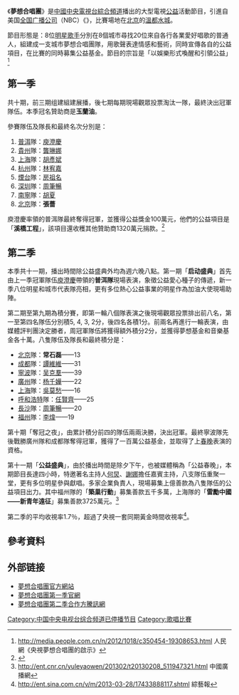 {{Veil|time=2015-09-12T09:41:00+00:00}}
{{Infobox television
| 名稱 = 梦想合唱团
| 原名 = 
| 圖片 = 
| 圖說 = 
| 分類 = 音乐
| 國家 = {{CHN}}
| 語言 = 普通話
| 主持 = [[撒贝宁|撒贝宁]]
| 標語 = 
| 製作人 = 
| 製作公司 = 
| 集數 = 
| 每集長 = 
| 頻道 = [[中國中央電視台綜合頻道|中國中央電視台綜合頻道]]（除香港版本外）
}}
《'''夢想合唱團'''》是[[中國中央電視台綜合頻道|中國中央電視台綜合頻道]]播出的大型電視[[公益|公益]]活動節目，引進自美国[[全国广播公司|全国广播公司]]（NBC）《{{tsl|en|Clash of the Choirs|Clash of the Choirs}}》，比賽場地在[[北京|北京]]的[[溫都水城|溫都水城]]。

節目形態是：8位[[明星|明星]][[歌手|歌手]]分別在8個城市尋找20位來自各行各業愛好唱歌的普通人，組建成一支城市夢想合唱團隊，用歌聲表達情感和藝術，同時宣傳各自的公益項目，在比賽的同時募集公益基金。節目的宗旨是「以娛樂形式喚醒和引領公益」<ref>http://media.people.com.cn/n/2012/1018/c350454-19308653.html {{Wayback|url=http://media.people.com.cn/n/2012/1018/c350454-19308653.html |date=20160304083550 }} 人民網《央視夢想合唱團的啟示》</ref>

==第一季==
{{hideH|2011年11月12日~2012年1月21日}}
共十期，前三期组建組建展播，後七期每期現場觀眾投票淘汰一隊，最終決出冠軍隊伍。本季冠名贊助商是'''玉蘭油'''。

參賽隊伍及隊長和最終名次分別是：

#[[普洱|普洱]]隊：[[庾澄慶|庾澄慶]]
#[[貴州|貴州]]隊：[[龔琳娜|龔琳娜]]
#[[上海|上海]]隊：[[胡彥斌|胡彥斌]]
#[[杭州|杭州]]隊：[[林宥嘉|林宥嘉]]
#[[煙台|煙台]]隊：[[房祖名|房祖名]]
#[[深圳|深圳]]隊：[[周筆暢|周筆暢]]
#[[南寧|南寧]]隊：[[胡夏|胡夏]]
#[[北京|北京]]隊：'''張薔'''

庾澄慶率領的普洱隊最終奪得冠軍，並獲得公益獎金100萬元，他們的公益項目是「'''溪橋工程'''」，該項目還收穫其他贊助商1320萬元捐款。<ref>{{Cite web |url=http://www.foundationcenter.org.cn/cctv1/ |title=存档副本 |access-date=2013-04-26 |archive-url=https://web.archive.org/web/20130627212736/http://www.foundationcenter.org.cn/cctv1/ |archive-date=2013-06-27 |dead-url=yes }}</ref>
{{hideF}}

==第二季==
{{hideH|2012年11月30日~2013年2月9日}}
本季共十一期，播出時間除公益盛典外均為週六晚八點。第一期「'''启动盛典'''」首先由上一季冠軍隊伍[[庾澄慶|庾澄慶]]帶領的'''普洱隊'''現場表演，象徵公益愛心種子的傳遞，新一季八位明星和城市代表隊亮相，更有多位熱心公益事業的明星作為加油大使現場助陣。

第二期至第九期為積分賽，即第一輪八個隊表演之後現場觀眾投票排出前八名，第一至第四名隊伍分別積5, 4, 3, 2分，後四名各積1分。前兩名再進行一輪表演，由媒體評判團決定勝者，周冠軍隊伍將獲得額外積分2分，並獲得夢想基金和音樂基金各十萬。八隻隊伍及隊長和最終積分是：
*[[北京|北京]]隊：'''常石磊'''——13
*[[成都|成都]]隊：[[譚維維|譚維維]]——31
*[[寧波|寧波]]隊：[[吴克羣|吴克羣]]——39
*[[廣州|廣州]]隊：[[杨千嬅|杨千嬅]]——22
*[[上海|上海]]隊：[[吳莫愁|吳莫愁]]——16
*[[呼和浩特|呼和浩特]]隊：[[任賢齊|任賢齊]]——25
*[[長沙|長沙]]隊：[[周筆暢|周筆暢]]——20
*[[福州|福州]]隊：[[李煒|李煒]]——19

第十期「奪冠之夜」，由累計積分前四的隊伍兩兩決勝，決出冠軍。最終寧波隊先後戰勝廣州隊和成都隊奪得冠軍，獲得了一百萬公益基金，並取得了上[[春晚|春晚]]表演的資格。

第十一期「'''公益盛典'''」，由於播出時間是除夕下午，也被媒體稱為「公益春晚」，本期節目長達四小時，特邀著名主持人[[何炅|何炅]]、[[謝娜|謝娜]]擔任嘉賓主持，八支隊伍重聚一堂，更有多位明星參與獻唱。多家企業負責人，現場募集上億善款為八隻隊伍的公益項目出力。其中福州隊的「'''築巢行動'''」募集善款五千多萬，上海隊的「'''雷勵中國——新青年遠征'''」募集善款3725萬元。<ref>http://ent.cnr.cn/yuleyaowen/201302/t20130208_511947321.html 中國廣播網</ref>

第二季的平均收視率1.7％，超過了央視一套同期黃金時間收視率<ref>http://ent.sina.com.cn/v/m/2013-03-28/17433888117.shtml 綜藝報</ref>。
{{hideF}}

==參考資料==
{{reflist}}

==外部链接==
*[https://web.archive.org/web/20141010010836/http://mxhct.cntv.cn/ 夢想合唱團官方網站]
*[https://web.archive.org/web/20130425005441/http://ent.cntv.cn/program/dream-choirs01/1/index.shtml 夢想合唱團第一季官網]
*[http://ent.qq.com/zt2012/cctvmxhct/ 夢想合唱團第二季合作方騰訊網] {{Wayback|url=http://ent.qq.com/zt2012/cctvmxhct/ |date=20190630045811 }}
[[Category:中国中央电视台综合频道已停播节目|Category:中国中央电视台综合频道已停播节目]]
[[Category:歌唱比賽|Category:歌唱比賽]]